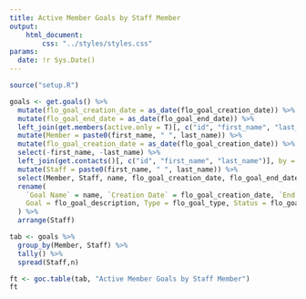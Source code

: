 ```yaml
---
title: Active Member Goals by Staff Member
output:
    html_document:
        css: "../styles/styles.css"
params:
  date: !r Sys.Date()
---
```

```r
source("setup.R")
```

```r
goals <- get.goals() %>%
  mutate(flo_goal_creation_date = as_date(flo_goal_creation_date)) %>%
  mutate(flo_goal_end_date = as_date(flo_goal_end_date)) %>%
  left_join(get.members(active.only = T)[, c("id", "first_name", "last_name")], by = c("contact_id" = "id")) %>%
  mutate(Member = paste0(first_name, " ", last_name)) %>%
  mutate(flo_goal_creation_date = as_date(flo_goal_creation_date)) %>%
  select(-first_name, -last_name) %>%
  left_join(get.contacts()[, c("id", "first_name", "last_name")], by = c("contact_2_id" = "id")) %>%
  mutate(Staff = paste0(first_name, " ", last_name)) %>%
  select(Member, Staff, name, flo_goal_creation_date, flo_goal_end_date, flo_goal_description, flo_goal_type, flo_goal_status) %>%
  rename(
    `Goal Name` = name, `Creation Date` = flo_goal_creation_date, `End Date` = flo_goal_end_date,
    Goal = flo_goal_description, Type = flo_goal_type, Status = flo_goal_status
  ) %>%
  arrange(Staff)

tab <- goals %>%
  group_by(Member, Staff) %>%
  tally() %>%
  spread(Staff,n)

ft <- goc.table(tab, "Active Member Goals by Staff Member")
ft
```
